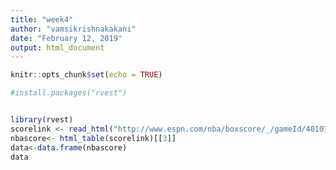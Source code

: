```yaml
---
title: "week4"
author: "vamsikrishnakakani"
date: "February 12, 2019"
output: html_document
---
```


```r
knitr::opts_chunk$set(echo = TRUE)
```

```r
#install.packages("rvest")


library(rvest)
scorelink <- read_html("http://www.espn.com/nba/boxscore/_/gameId/401071522")
nbascore<- html_table(scorelink)[[3]]
data<-data.frame(nbascore)
data
```

